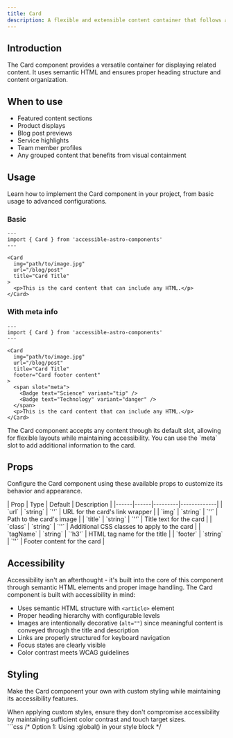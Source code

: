 ```yaml
---
title: Card
description: A flexible and extensible content container that follows accessibility best practices.
---
```



## Introduction

The Card component provides a versatile container for displaying related content. It uses semantic HTML and ensures proper heading structure and content organization.

## When to use

- Featured content sections
- Product displays
- Blog post previews
- Service highlights
- Team member profiles
- Any grouped content that benefits from visual containment

## Usage

Learn how to implement the Card component in your project, from basic usage to advanced configurations.

### Basic

```astro
---
import { Card } from 'accessible-astro-components'
---

<Card
  img="path/to/image.jpg"
  url="/blog/post"
  title="Card Title"
>
  <p>This is the card content that can include any HTML.</p>
</Card>
```

### With meta info

```astro
---
import { Card } from 'accessible-astro-components'
---

<Card
  img="path/to/image.jpg"
  url="/blog/post"
  title="Card Title"
  footer="Card footer content"
>
  <span slot="meta">
    <Badge text="Science" variant="tip" />
    <Badge text="Technology" variant="danger" />
  </span>
  <p>This is the card content that can include any HTML.</p>
</Card>
```

<Aside type="tip" title="Flexible content">
  The Card component accepts any content through its default slot, allowing for flexible layouts while maintaining accessibility. You can use the `meta` slot to add additional information to the card.
</Aside>

## Props

Configure the Card component using these available props to customize its behavior and appearance.

<div class="props-wrapper">
| Prop | Type | Default | Description |
|------|------|---------|-------------|
| `url` | `string` | `''` | URL for the card's link wrapper |
| `img` | `string` | `''` | Path to the card's image |
| `title` | `string` | `''` | Title text for the card |
| `class` | `string` | `''` | Additional CSS classes to apply to the card |
| `tagName` | `string` | `'h3'` | HTML tag name for the title |
| `footer` | `string` | `''` | Footer content for the card |
</div>

## Accessibility

Accessibility isn't an afterthought - it's built into the core of this component through semantic HTML elements and proper image handling. The Card component is built with accessibility in mind:

- Uses semantic HTML structure with `<article>` element
- Proper heading hierarchy with configurable levels
- Images are intentionally decorative (`alt=""`) since meaningful content is conveyed through the title and description
- Links are properly structured for keyboard navigation
- Focus states are clearly visible
- Color contrast meets WCAG guidelines

## Styling

Make the Card component your own with custom styling while maintaining its accessibility features.

<Aside type="caution" title="Accessibility considerations">
  When applying custom styles, ensure they don't compromise accessibility by maintaining sufficient color contrast and touch target sizes.
</Aside>

<Tabs>
  <TabItem label="Custom CSS">
    ```css
    /* Option 1: Using :global() in your style block */
    <style>
      :global(.card) {
        border-radius: 0.5rem;
        overflow: hidden;
        background: light-dark(hsl(204 20% 94%), hsl(215 25% 15%));
        color: light-dark(hsl(215 25% 27%), hsl(215 25% 89%));
      }

      :global(.card:hover) {
        box-shadow: 0 4px 6px -1px rgb(0 0 0 / 0.1);
      }

      :global(.card__image) {
        aspect-ratio: 16/9;
        object-fit: cover;
      }

      :global(.card__content) {
        padding: 1rem;
      }

      :global(.card__title) {
        margin-block-start: 0;
        font-size: 1.25rem;
      }
    </style>

    /* Option 2: Using is:global on the style tag */
    <style is:global>
      .card {
        border-radius: 0.5rem;
        overflow: hidden;
        background: light-dark(hsl(204 20% 94%), hsl(215 25% 15%));
        color: light-dark(hsl(215 25% 27%), hsl(215 25% 89%));
      }

      .card:hover {
        box-shadow: 0 4px 6px -1px rgb(0 0 0 / 0.1);
      }

      .card__image {
        aspect-ratio: 16/9;
        object-fit: cover;
      }

      .card__content {
        padding: 1rem;
      }

      .card__title {
        margin-block-start: 0;
        font-size: 1.25rem;
      }
    </style>
    ```
  </TabItem>
  <TabItem label="Tailwind Classes">
    ```astro
    <Card
      class="rounded-lg overflow-hidden bg-white dark:bg-gray-800 hover:shadow-md"
      title="Example Card"
      url="#"
      img="path/to/image.jpg"
    >
      <p class="text-gray-600 dark:text-gray-300">
        Card content with Tailwind styling
      </p>
    </Card>
    ```
  </TabItem>
</Tabs>

<Aside type="note" title="Style scoping">
  Astro components use scoped styles by default. To override component styles, you'll need to use either `:global()` selectors or the `is:global` directive on your style tag.
</Aside>

## Interactive example

See the Card component in action with this example demonstrating different variants and styling options.

### Default style

<div class="not-content">
  <Card
    img="https://images.unsplash.com/photo-1620428268482-cf1851a36764?auto=format&fit=crop&q=80&w=800"
    url="#"
    title="Example card"
  >This is an example of the Card component with an image, title, and custom content that demonstrates how the component handles different types of content while maintaining accessibility and visual appeal.</Card>
</div>

### With meta info

<div class="not-content">
  <Card
    img="https://images.unsplash.com/photo-1620428268482-cf1851a36764?auto=format&fit=crop&q=80&w=800"
    url="#"
    title="Example card"
  ><span slot="meta"><Badge text="Science" variant="tip" /><Badge text="Technology" variant="danger" /></span><p>This is an example of the Card component with an image, title, and custom content that shows how to use meta tags through the meta slot. The badges in the meta slot can be used to categorize or tag the card content.</p></Card>
</div>
